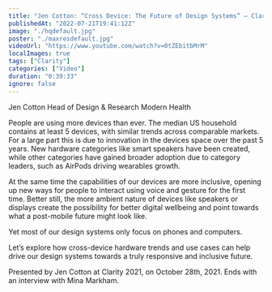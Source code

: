 ```yaml
---
title: "Jen Cotton: “Cross Device: The Future of Design Systems” — Clarity 2021"
publishedAt: "2022-07-21T19:41:12Z"
image: "./hqdefault.jpg"
poster: "./maxresdefault.jpg"
videoUrl: "https://www.youtube.com/watch?v=0tZEbitbMrM"
localImages: true
tags: ["Clarity"]
categories: ["Video"]
duration: "0:39:33"
ignore: false
---
```


Jen Cotton Head of Design & Research Modern Health

People are using more devices than ever. The median US household contains at least 5 devices, with similar trends across comparable markets. For a large part this is due to innovation in the devices space over the past 5 years. New hardware categories like smart speakers have been created, while other categories have gained broader adoption due to category leaders, such as AirPods driving wearables growth.

At the same time the capabilities of our devices are more inclusive, opening up new ways for people to interact using voice and gesture for the first time. Better still, the more ambient nature of devices like speakers or displays create the possibility for better digital wellbeing and point towards what a post-mobile future might look like.

Yet most of our design systems only focus on phones and computers.

Let’s explore how cross-device hardware trends and use cases can help drive our design systems towards a truly responsive and inclusive future.

Presented by Jen Cotton at Clarity 2021, on October 28th, 2021. Ends with an interview with Mina Markham.
